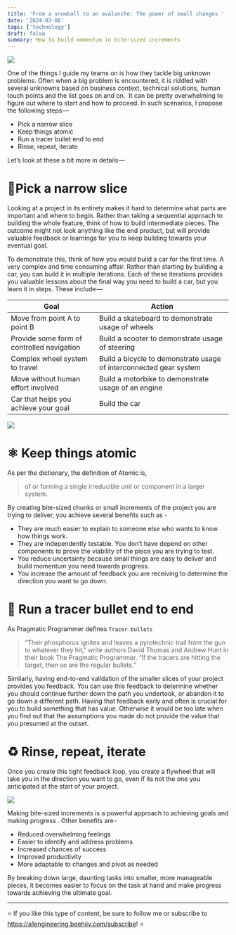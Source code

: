 ```yaml
---
title: 'From a snowball to an avalanche: The power of small changes '
date: '2024-03-06'
tags: ['technology']
draft: false
summary: How to build momentum in bite-sized increments
---
```


![](/static/images/momentum.jpeg)

One of the things I guide my teams on is how they tackle big unknown problems. Often when a big problem is encountered, it is riddled with several unknowns based on business context, technical solutions, human touch points and the list goes on and on.  It can be pretty overwhelming to figure out where to start and how to proceed. In such scenarios, I propose the following steps — 

- Pick a narrow slice 
- Keep things atomic
- Run a tracer bullet end to end
- Rinse, repeat, iterate

Let’s look at these a bit more in details — 

# 🍕Pick a narrow slice

Looking at a project in its entirety makes it hard to determine what parts are important and where to begin. Rather than taking a sequential approach to building the whole feature, think of how to build intermediate pieces. The outcome might not look anything like the end product, but will provide valuable feedback or learnings for you to keep building towards your eventual goal. 

To demonstrate this, think of how you would build a car for the first time. A very complex and time consuming affair. Rather than starting by building a car, you can build it in multiple iterations. Each of these iterations provides you valuable lessons about the final way you need to build a car, but you learn it in steps. These include — 

|Goal|Action|
|--|--|
|Move from point A to point B|Build a skateboard to demonstrate usage of wheels|
|Provide some form of controlled navigation|Build a scooter to demonstrate usage of steering|
|Complex wheel system to travel|Build a bicycle to demonstrate usage of interconnected gear system|
|Move without human effort involved|Build a motorbike to demonstrate usage of an engine|
|Car that helps you achieve your goal|Build the car|

![](/static/images/car-journey.png)

# ⚛ Keep things atomic

As per the dictionary, the definition of Atomic is,

> of or forming a single irreducible unit or component in a larger system.

By creating bite-sized chunks or small increments of the project you are trying to deliver, you achieve several benefits such as - 

- They are much easier to explain to someone else who wants to know how things work.
- They are independently testable. You don’t have depend on other components to prove the viability of the piece you are trying to test.
- You reduce uncertainty because small things are easy to deliver and build momentum you need towards progress.
- You increase the amount of feedback you are receiving to determine the direction you want to go down.

# 🎯 Run a tracer bullet end to end

As Pragmatic Programmer defines `Tracer bullets`

> “Their phosphorus ignites and leaves a pyrotechnic trail from the gun to whatever they hit,” write authors David Thomas and Andrew Hunt in their book The Pragmatic Programmer. “If the tracers are hitting the target, then so are the regular bullets.”

Similarly, having end-to-end validation of the smaller slices of your project provides you feedback. You can use this feedback to determine whether you should continue further down the path you undertook, or abandon it to go down a different path. Having that feedback early and often is crucial for you to build something that has value. Otherwise it would be too late when you find out that the assumptions you made do not provide the value that you presumed at the outset. 

# ♻️ Rinse, repeat, iterate

Once you create this tight feedback loop, you create a flywheel that will take you in the direction you want to go, even if its not the one you anticipated at the start of your project. 

![](/static/images/cat-smile.webp)


Making bite-sized increments is a powerful approach to achieving goals and making progress . Other benefits are - 
- Reduced overwhelming feelings
- Easier to identify and address problems
- Increased chances of success
- Improved productivity
- More adaptable to changes and pivot as needed

By breaking down large, daunting tasks into smaller, more manageable pieces, it becomes easier to focus on the task at hand and make progress towards achieving the ultimate goal.

---

⭐ If you like this type of content, be sure to follow me or subscribe to https://a1engineering.beehiiv.com/subscribe! ⭐

